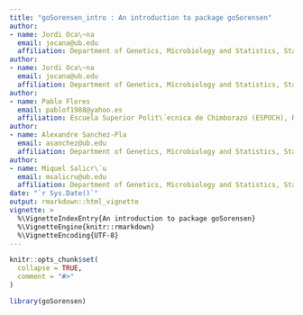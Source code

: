 ```yaml
---
title: "goSorensen_intro : An introduction to package goSorensen"
author: 
- name: Jordi Oca\~na
  email: jocana@ub.edu
  affiliation: Department of Genetics, Microbiology and Statistics, Statistics Section, University of Barcelona
author: 
- name: Jordi Oca\~na
  email: jocana@ub.edu
  affiliation: Department of Genetics, Microbiology and Statistics, Statistics Section, University of Barcelona, Barcelona, Spain
author: 
- name: Pablo Flores
  email: pablof1988@yahoo.es
  affiliation: Escuela Superior Polit\´ecnica de Chimborazo (ESPOCH), Research Group in Data Science CIDED, Riobamba, Ecuador
author: 
- name: Alexandre Sanchez-Pla 
  email: asanchez@ub.edu
  affiliation: Department of Genetics, Microbiology and Statistics, Statistics Section, University of Barcelona and Statistics and Bioinformatics Unit, Vall d’Hebron Institute of Research (VHIR), Barcelona, Spain
author: 
- name: Miquel Salicr\´u
  email: msalicru@ub.edu
  affiliation: Department of Genetics, Microbiology and Statistics, Statistics Section, University of Barcelona, Barcelona, Spain
date: "`r Sys.Date()`"
output: rmarkdown::html_vignette
vignette: >
  %\VignetteIndexEntry{An introduction to package goSorensen}
  %\VignetteEngine{knitr::rmarkdown}
  %\VignetteEncoding{UTF-8}
---
```


```r
knitr::opts_chunk$set(
  collapse = TRUE,
  comment = "#>"
)
```

```r
library(goSorensen)
```
